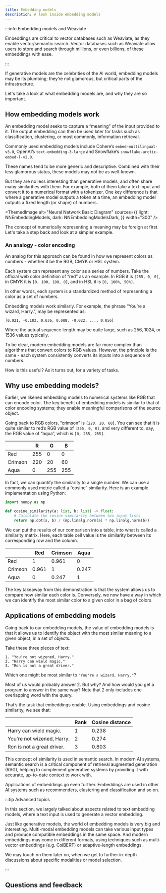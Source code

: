 ```yaml
---
title: Embedding models
description: A look inside embedding models
---
```



:::info Embedding models and Weaviate

Embeddings are critical to vector databases such as Weaviate, as they enable vector/semantic search. Vector databases such as Weaviate allow users to store and search through millions, or even billions, of these embeddings with ease.

:::

If generative models are the celebrities of the AI world, embedding models may be its plumbing; they’re not glamorous, but critical parts of the infrastructure.

Let's take a look at what embedding models are, and why they are so important.

## <i class="fa-solid fa-chalkboard-user"></i> How embedding models work

An embedding model seeks to capture a “meaning” of the input provided to it. The output embedding can then be used later for tasks such as classification, clustering, or most commonly, information retrieval.

Commonly used embedding models include Cohere’s `embed-multilingual-v3.0`, OpenAI’s `text-embedding-3-large` and Snowflake’s `snowflake-arctic-embed-l-v2.0`.

These names tend to be more generic and descriptive. Combined with their less glamorous status, these models may not be as well-known.

But they are no less interesting than generative models, and often share many similarities with them. For example, both of them take a text input and convert it to a numerical format with a tokenizer. One key difference is that where a generative model outputs a token at a time, an embedding model outputs a fixed length (or shape) of numbers.


<ThemedImage
  alt="Neural Network Basic Diagram"
  sources={{
    light: NNEmbeddingModels,
    dark: NNEmbeddingModelsDark,
  }}
  width="300"
/>

The concept of numerically representing a meaning may be foreign at first. Let's take a step back and look at a simpler example.

### <i class="fa-solid fa-chalkboard-user"></i> An analogy - color encoding

An analog for this approach can be found in how we represent colors as numbers - whether it be the RGB, CMYK or HSL system.

Each system can represent any color as a series of numbers. Take the official web color definition of “red” as an example. In RGB it is `[255, 0, 0]`, in CMYK it is `[0, 100, 100, 0]`, and in HSL it is `[0, 100%, 50%]`.

In other words, each system is a standardized method of representing a color as a set of numbers.

Embedding models work similarly. For example, the phrase “You’re a wizard, Harry.”, may be represented as:

`[0.021, -0.103, 0.036, 0.088, -0.022, ..., 0.056]`

Where the actual sequence length may be quite large, such as 256, 1024, or 1536 values typically.

To be clear, modern embedding models are far more complex than algorithms that convert colors to RGB values. However, the principle is the same - each system consistently converts its inputs into a sequence of numbers.

How is this useful? As it turns out, for a variety of tasks.

## <i class="fa-solid fa-chalkboard-user"></i> Why use embedding models?

Earlier, we likened embedding models to numerical systems like RGB that can encode color. The key benefit of embedding models is similar to that of color encoding systems; they enable meaningful comparisons of the source object.

Going back to RGB colors, “crimson” is `[220, 20, 60]`. You can see that it is quite similar to red’s RGB value of `[255, 0, 0]`, and very different to, say, the RGB value of “aqua”, which is `[0, 255, 255]`.

|  | R | G | B |
| --- | --- | --- | --- |
| Red | 255 | 0 | 0 |
| Crimson | 220 | 20 | 60 |
| Aqua | 0 | 255 | 255 |

In fact, we can quantify the similarity to a single number. We can use a commonly used metric called a “cosine” similarity. Here is an example implementation using Python:

```python
import numpy as np

def cosine_similarity(a: list, b: list) -> float:
    # Calculate the cosine similarity between two input lists
    return np.dot(a, b) / (np.linalg.norm(a) * np.linalg.norm(b))
```

We can put the results of our comparison into a table, into what is called a similarity matrix. Here, each table cell value is the similarity between its corresponding row and the column.

|  | Red | Crimson | Aqua |
| --- | --- | --- | --- |
| Red | 1 | 0.961 | 0 |
| Crimson | 0.961 | 1 | 0.247 |
| Aqua | 0 | 0.247 | 1 |

The key takeaway from this demonstration is that the system allows us to compare how similar each color is. Conversely, we now have a way in which we can identify the most similar color to a given color in a bag of colors.

## <i class="fa-solid fa-chalkboard-user"></i> Applications of embedding models

Going back to our embedding models, the value of embedding models is that it allows us to identify the object with the most similar meaning to a given object, in a set of objects.

Take these three pieces of text:

```
1. "You're not wizened, Harry."
2. "Harry can wield magic."
3. "Ron is not a great driver."
```

Which one might be most similar to `"You're a wizard, Harry."`?

Most of us would probably answer 2. But why? And how would you get a program to answer in the same way? Note that 2 only includes one overlapping word with the query.

That’s the task that embeddings enable. Using embeddings and cosine similarity, we see that:

|  | Rank | Cosine distance |
| --- | --- | --- |
| Harry can wield magic. | 1 | 0.238 |
| You're not wizened, Harry. | 2 | 0.274 |
| Ron is not a great driver. | 3 | 0.803 |

This concept of similarity is used in semantic search. In modern AI systems, semantic search is a critical component of retrieval augmented generation (RAG), helping to complement generative systems by providing it with accurate, up-to-date context to work with.

Applications of embeddings go even further. Embeddings are used in other AI systems such as recommenders, clustering and classification and so on.

:::tip Advanced topics

In this section, we largely talked about aspects related to text embedding models, where a text input is used to generate a vector embedding.
<br/>

Just like generative models, the world of embedding models is very big and interesting. Multi-modal embedding models can take various input types and produce compatible embeddings in the same space. And modern embeddings may come in different formats, using techniques such as multi-vector embeddings (e.g. ColBERT) or adaptive-length embeddings.
<br/>

We may touch on them later on, when we get to further in-depth discussions about specific modalities or model selection.

:::

## Questions and feedback


<DocsFeedback/>
